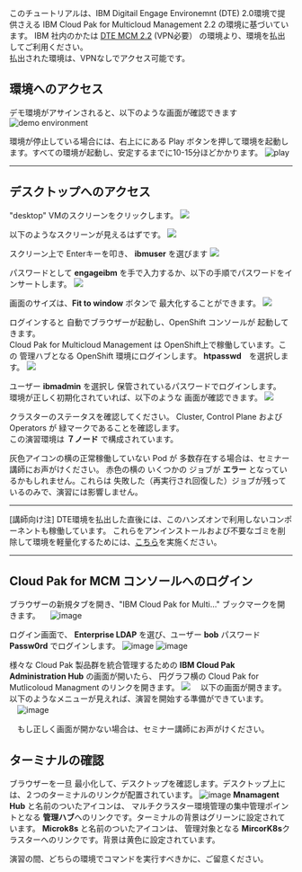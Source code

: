 このチュートリアルは、IBM Digitail Engage Environemnt (DTE) 2.0環境で提供さえる IBM Cloud Pak for Multicloud Management 2.2 の環境に基づいています。
IBM 社内のかたは [DTE MCM 2.2](https://assetrepo.ibm.com/collection/ibm-cloud-pak-for-multicloud-management-2-0) (VPN必要） の環境より、環境を払出してご利用ください。  
払出された環境は、VPNなしでアクセス可能です。

## 環境へのアクセス
デモ環境がアサインされると、以下のような画面が確認できます
![demo environment](./images/2020-09-11-10-28-02.png)

環境が停止している場合には、右上ににある Play ボタンを押して環境を起動します。すべての環境が起動し、安定するまでに10-15分ほどかかります。
![play](images/2020-09-11-10-29-24.png)

***

## デスクトップへのアクセス

  "desktop" VMのスクリーンをクリックします。
  ![](images/2020-09-11-10-52-05.png)
  
  以下のようなスクリーンが見えるはずです。
  ![](images/2020-09-11-10-55-08.png)
  
  スクリーン上で Enterキーを叩き、  **ibmuser** を選びます
  ![](images/2020-09-11-11-00-19.png)

  パスワードとして **engageibm** を手で入力するか、以下の手順でパスワードをインサートします。
  ![](images/2020-09-11-11-03-55.png)

  画面のサイズは、**Fit to window** ボタンで 最大化することができます。
  ![](images/2020-09-11-11-06-42.png)

  ログインすると 自動でブラウザーが起動し、OpenShift コンソールが 起動してきます。  
  Cloud Pak for Multicloud Management は OpenShift上で稼働しています。この 管理ハブとなる OpenShift 環境にログインします。
  **htpasswd**　を選択します。
  ![](images/2020-09-11-11-08-59.png)

  ユーザー **ibmadmin** を選択し 保管されているパスワードでログインします。  
  環境が正しく初期化されていれば、以下のような 画面が確認できます。
  ![](images/2020-09-11-11-12-49.png)

  クラスターのステータスを確認してください。 Cluster, Control Plane および Operators が 緑マークであることを確認します。  
  この演習環境は **７ノード** で構成されています。
  
  灰色アイコンの横の正常稼働していない Pod が 多数存在する場合は、セミナー講師にお声がけください。
  赤色の横の いくつかの ジョブが **エラー** となっているかもしれません。これらは 失敗した（再実行され回復した）ジョブが残っているのみで、演習には影響しません。
***
  [講師向け注]
DTE環境を払出した直後には、このハンズオンで利用しないコンポーネントも稼働しています。
これらをアンインストールおよび不要なゴミを削除して環境を軽量化するためには、[こちら](https://github.com/ICpTrial/cp4mcm-demohub/blob/master/src/pages/gettingstarted/cleanaup.md)を実施ください。
***

## Cloud Pak for MCM コンソールへのログイン

  ブラウザーの新規タブを開き、"IBM Cloud Pak for Multi..." ブックマークを開きます。
　![image](https://user-images.githubusercontent.com/22209835/115195077-49dec780-a129-11eb-9440-cb562324d69e.png)

  ログイン画面で、 **Enterprise LDAP** を選び、ユーザー **bob** パスワード **Passw0rd** でログインします。
  ![image](https://user-images.githubusercontent.com/22209835/115195165-611db500-a129-11eb-842f-08e541034006.png)
  ![image](https://user-images.githubusercontent.com/22209835/115195201-6da20d80-a129-11eb-9ed4-1e166874d3cf.png)

  様々な Cloud Pak 製品群を統合管理するための **IBM Cloud Pak Administration Hub** の画面が開いたら、 円グラフ横の Cloud Pak for Mutlicoloud Managment のリンクを開きます。
  ![](images/2020-10-16-11-50-56.png)
　以下の画面が開きます。以下のようなメニューが見えれば、演習を開始する準備ができています。  
　![image](https://user-images.githubusercontent.com/22209835/115195978-5adc0880-a12a-11eb-9476-ef344fbdb78b.png)

　もし正しく画面が開かない場合は、セミナー講師にお声がけください。
　
## ターミナルの確認

ブラウザーを一旦 最小化して、デスクトップを確認します。デスクトップ上には、２つのターミナルのリンクが配置されています。
![image](https://user-images.githubusercontent.com/22209835/115195877-3da73a00-a12a-11eb-8a16-1010f1ba250c.png)
  **Mnamagent Hub** と名前のついたアイコンは、 マルチクラスター環境管理の集中管理ポイントとなる **管理ハブ**へのリンクです。ターミナルの背景はグリーンに設定されています。
  **Microk8s** と名前のついたアイコンは、 管理対象となる **MircorK8s**クラスターへのリンクです。背景は黄色に設定されています。
  
  演習の間、どちらの環境でコマンドを実行すべきかに、ご留意ください。
